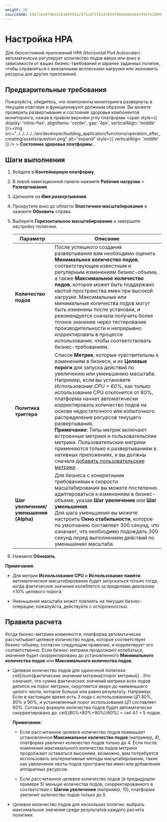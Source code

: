 ```yaml
---
weight: 20
sourceSHA: 50a71ed4f4bd316160593a2371cdf2fb141654f99e6d8eab4191bfe1b0956b80
---
```


# Настройка HPA

Для безсостояний приложений HPA (Horizontal Pod Autoscaler) автоматически регулирует количество подов вверх или вниз в зависимости от ваших бизнес-требований и заранее заданных политик, чтобы справляться с внезапными всплесками нагрузки или экономить ресурсы для других приложений.

## Предварительные требования

Пожалуйста, убедитесь, что компоненты мониторинга развернуты в текущем кластере и функционируют должным образом. Вы можете проверить развертывание и состояние здоровья компонентов мониторинга, нажав в правом верхнем углу платформы <span style={{ display: 'inline-flex', alignItems: 'center', gap: '4px', verticalAlign: 'middle' }}><img src="../../../../../en/developer/building_application/functions/operation_after_creating/assets/question.png" alt="expand" style={{ verticalAlign: 'middle' }} /> <span>  > **Состояние здоровья платформы**.</span></span>.

## Шаги выполнения

1. Войдите в **Контейнерную платформу**.

2. В левой навигационной панели нажмите **Рабочие нагрузки** > **Развертывания**.

3. Щелкните на ***Имя развертывания***.

4. Прокрутите вниз до области **Эластичное масштабирование** и нажмите **Обновить** справа.

5. Выберите **Горизонтальное масштабирование** и завершите настройку политики.

   | Параметр                      | Описание                                                                                                                                                                                                                                                                                                                                                                                                                                                                                                                                                                            |
   | ------------------------------ | -------------------------------------------------------------------------------------------------------------------------------------------------------------------------------------------------------------------------------------------------------------------------------------------------------------------------------------------------------------------------------------------------------------------------------------------------------------------------------------------------------------------------------------------------------------------------------------- |
   | **Количество подов**                  | После успешного создания развертывания вам необходимо оценить **Минимальное количество подов**, соответствующее известным и регулярным изменениям бизнес-объема, а также **Максимальное количество подов**, которое может быть поддержано квотой пространства имен при высокой нагрузке. Максимальные или минимальные количества подов могут быть изменены после установки, и рекомендуется сначала получить более точное значение через тестирование производительности и непрерывно корректировать в процессе использования, чтобы соответствовать бизнес-требованиям.                                                                                         |
   | **Политика триггера**             | Список **Метрик**, которые чувствительны к изменениям в бизнесе, и их **Целевые пороги** для запуска действий по увеличению или уменьшению масштаба. <br /> Например, если вы установите *Использование CPU = 60%*, как только использование CPU отклонится от 60%, платформа начнет автоматически корректировать количество подов на основе недостаточного или избыточного распределения ресурсов текущего развертывания. <br /> **Примечание**: Типы метрик включают встроенные метрики и пользовательские метрики. Пользовательские метрики применяются только к развертываниям в нативных приложениях, и вы должны сначала [добавить пользовательские метрики]() . |
   | **Шаг увеличения/уменьшения (Alpha)** | Для бизнеса с конкретными требованиями к скорости масштабирования вы можете постепенно адаптироваться к изменениям в бизнес-объеме, указав **Шаг увеличения** или **Шаг уменьшения**. <br /> Для шага уменьшения вы можете настроить **Окно стабильности**, которое по умолчанию составляет 300 секунд, что означает, что необходимо подождать 300 секунд перед выполнением действий по уменьшению масштаба.                                                                                                                                                                                                                           |

6. Нажмите **Обновить**.

**Примечания**:

- Для метрик **Использование CPU** и **Использование памяти** автоматическое масштабирование будет запускаться только тогда, когда фактическое значение колеблется за пределами диапазона ±10% целевого порога.

- Уменьшение масштаба может повлиять на текущие бизнес-операции; пожалуйста, действуйте с осторожностью.

## Правила расчета

Когда бизнес-метрики изменяются, платформа автоматически рассчитывает целевое количество подов, которое соответствует бизнес-объему, согласно следующим правилам, и корректирует его соответственно. Если бизнес-метрики продолжают колебаться, значение будет скорректировано до установленного **Минимального количества подов** или **Максимального количества подов**.

- Целевое количество подов для одиночной политики: ceil\[(sum(фактические значения метрики)/порог метрики)] . Это означает, что сумма фактических значений метрики всех подов делится на порог метрики, округляется вверх до наименьшего целого числа, которое больше или равно результату. Например: Если в настоящее время есть 3 пода с использованием ЦП 80%, 80% и 90%, и установленный порог использования ЦП составляет 60%. Согласно формуле количество подов будет автоматически скорректировано до: ceil\[(80%+80%+90%)/60%] = ceil 4.1 = 5 подов.

  **Примечание**:

  - Если рассчитанное целевое количество подов превышает установленное **Максимальное количество подов** (например, *4*), платформа увеличит количество подов только до 4. Если после изменения максимального количества подов метрики продолжают оставаться высокими, возможно, вам потребуется использовать альтернативные методы масштабирования, такие как увеличение квоты подов пространства имен или добавление аппаратных ресурсов.

  - Если рассчитанное целевое количество подов (в предыдущем примере *5*) меньше количества подов, скорректированного в соответствии с **Шагом увеличения** (например, *10*), платформа увеличит количество подов только до 5.

- Целевое количество подов для нескольких политик: выбрать максимальное значение среди результатов каждого расчета политики.
